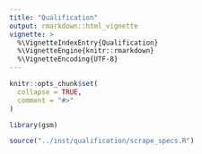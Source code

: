 ```yaml
---
title: "Qualification"
output: rmarkdown::html_vignette
vignette: >
  %\VignetteIndexEntry{Qualification}
  %\VignetteEngine{knitr::rmarkdown}
  %\VignetteEncoding{UTF-8}
---
```


```r
knitr::opts_chunk$set(
  collapse = TRUE,
  comment = "#>"
)
```

```r
library(gsm)

source("../inst/qualification/scrape_specs.R")
```
